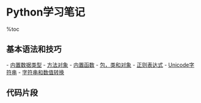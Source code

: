 = Python学习笔记 =

%toc

== 基本语法和技巧 ==
- [[内置数据类型]]
- [[方法对象]]
- [[内置函数]]
- [[包，类和对象]]
- [[正则表达式]]
- [[Unicode字符串]]
- [[字符串和数值转换]]

== 代码片段 ==
